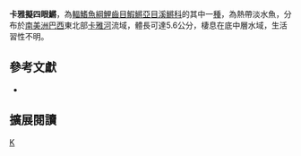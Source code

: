 {{Speciesbox 
| taxon = Anablepsoides cajariensis
| status = NE
| status_system = IUCN3.1
| authority =  [[Costa|Costa]] & [[De_Luca|De Luca]], 2011
| synonyms = 
}}
'''卡雅擬四眼鱂'''，為[[輻鰭魚綱|輻鰭魚綱]][[鯉齒目|鯉齒目]][[鰕鱂亞目|鰕鱂亞目]][[溪鱂科|溪鱂科]]的其中一[[種|種]]，為熱帶淡水魚，分布於[[南美洲|南美洲]][[巴西|巴西]]東北部[[卡雅河|卡雅河]]流域，體長可達5.6公分，棲息在底中層水域，生活習性不明。

== 參考文獻 ==
*{{FishBase_species|genus=Anablepsoides|species=cajariensis|year=2014|month=8}}

== 擴展閱讀 ==
{{refbegin}}
{{wikispecies-inline|Anablepsoides cajariensis|卡雅擬四眼鱂}}
{{refend}}
{{Taxonbar|from=Q5543006}}

[[Category:擬四眼鱂屬|K]]


{{魚類小作品}}